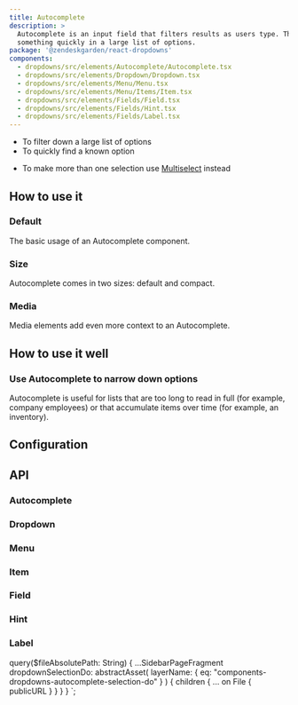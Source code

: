 ```yaml
---
title: Autocomplete
description: >
  Autocomplete is an input field that filters results as users type. This helps users find
  something quickly in a large list of options.
package: '@zendeskgarden/react-dropdowns'
components:
  - dropdowns/src/elements/Autocomplete/Autocomplete.tsx
  - dropdowns/src/elements/Dropdown/Dropdown.tsx
  - dropdowns/src/elements/Menu/Menu.tsx
  - dropdowns/src/elements/Menu/Items/Item.tsx
  - dropdowns/src/elements/Fields/Field.tsx
  - dropdowns/src/elements/Fields/Hint.tsx
  - dropdowns/src/elements/Fields/Label.tsx
---
```


<Usage>
  <Use>
    <ul>
      <li>To filter down a large list of options</li>
      <li>To quickly find a known option</li>
    </ul>
  </Use>
  <Misuse>
    <ul>
      <li>
        To make more than one selection use <a href="./multiselect">Multiselect</a> instead
      </li>
    </ul>
  </Misuse>
</Usage>

## How to use it

### Default

The basic usage of an Autocomplete component.


<CodeExample code={DefaultCode}>
  <Default />
</CodeExample>

### Size

Autocomplete comes in two sizes: default and compact.


<CodeExample code={SizeCode}>
  <Size />
</CodeExample>

### Media

Media elements add even more context to an Autocomplete.


<CodeExample code={MediaCode}>
  <Media />
</CodeExample>

## How to use it well

### Use Autocomplete to narrow down options

<BestPractice>
  <Do imageSource={props.data.dropdownSelectionDo.children[0].publicURL}>
    <p>
      Autocomplete is useful for lists that are too long to read in full (for example, company
      employees) or that accumulate items over time (for example, an inventory).
    </p>
  </Do>
</BestPractice>

## Configuration

<Configuration reactPackage={props.data.mdx.package} components={props.data.mdx.components} />

## API

### Autocomplete

<PropSheet components={props.data.mdx.components} componentName="autocomplete" />

### Dropdown

<PropSheet components={props.data.mdx.components} componentName="dropdown" />

### Menu

<PropSheet components={props.data.mdx.components} componentName="menu" />

### Item

<PropSheet components={props.data.mdx.components} componentName="item" />

### Field

<PropSheet components={props.data.mdx.components} componentName="field" />

### Hint

<PropSheet components={props.data.mdx.components} componentName="hint" />

### Label

<PropSheet components={props.data.mdx.components} componentName="label" />


  query($fileAbsolutePath: String) {
    ...SidebarPageFragment
    dropdownSelectionDo: abstractAsset(
      layerName: { eq: "components-dropdowns-autocomplete-selection-do" }
    ) {
      children {
        ... on File {
          publicURL
        }
      }
    }
  }
`;
